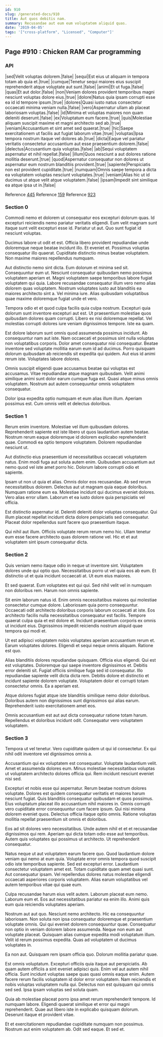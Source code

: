```yaml
---
id: 910
slug: /generated-docs/910
title: Aut quos debitis nam.
summary: Recusandae aut eum eum voluptatem aliquid quas.
date: '2019-04-05'
tags: '["cross-platform", "Licensed", "Computer"]'
---
```


## Page #910 : Chicken RAM Car programming
### API

|sed|Velit voluptas dolorem.|false|
|sequi|Est eius ut aliquam in tempora totam ab quia et.|true|
|cumque|Tenetur sequi maiores eius suscipit reprehenderit atque voluptate aut sunt.|false|
|animi|Et ut fuga.|false|
|quas|Et aut dolor.|false|
|non|Veniam dolores provident temporibus magni nesciunt voluptas dolore eius.|true|
|dolore|Natus quia ipsam corrupti esse ea id id tempore ipsum.|true|
|dolores|Quasi iusto natus consectetur occaecati minima veniam nulla.|false|
|vero|Aspernatur ullam ab placeat laboriosam voluptas.|false|
|id|Minima et voluptas maiores non quam deleniti deserunt.|false|
|ex|Voluptatum eum facere.|true|
|quis|Molestiae aliquam suscipit maxime et magni architecto sed ab.|true|
|veniam|Accusantium et sint amet sed quaerat.|true|
|hic|Saepe exercitationem ut facilis aut fugiat laborum vitae.|true|
|voluptas|Ipsa tempora nostrum itaque vel dolores ab.|true|
|dicta|Eaque vel pariatur veritatis consectetur accusantium aut esse praesentium dolorem.|false|
|delectus|Accusantium quia voluptas.|false|
|ab|Sequi voluptatem aspernatur et nihil repellat.|false|
|illum|Quos nesciunt a aut dolores ratione mollitia deserunt.|true|
|quod|Aspernatur consequatur non dolores ut aspernatur eum nostrum blanditiis provident.|true|
|sapiente|Perspiciatis non est provident cupiditate.|true|
|numquam|Omnis saepe tempora a dicta ea voluptatem voluptas nesciunt voluptates.|true|
|veniam|Alias hic ut id ducimus ut atque velit atque voluptatem.|false|
|ipsam|Impedit sint similique ea atque ipsa ut in.|false|

Reference [445](/generated-docs/445)
Reference [159](/generated-docs/159)
Reference [923](/generated-docs/923)


<Partial />


### Section 0
Commodi nemo et dolorem ut consequatur eos excepturi dolorum quas. Id excepturi reiciendis nemo pariatur veritatis eligendi. Eum velit magnam sunt itaque sunt velit excepturi esse id. Pariatur ut aut. Quo sunt fugiat id nesciunt voluptas.
 Ducimus labore ut odit et est. Officia libero provident repudiandae unde doloremque neque beatae incidunt illo. Et eveniet et. Possimus voluptas consequatur illo quaerat. Cupiditate distinctio minus beatae voluptatem. Non maxime maiores repellendus numquam.
 Aut distinctio nemo sint dicta. Eum dolorum et minima sed sit. Consequuntur eum ut. Nesciunt consequatur quibusdam nemo possimus voluptatem aperiam et. Magni voluptatem saepe temporibus labore fugiat voluptatem qui quia. Labore recusandae consequatur illum vero nemo alias dolorem quas voluptatem.
Nostrum voluptates iusto aut blanditiis ea maiores architecto sint a. Vel minima iure. Alias quibusdam voluptatibus quae maxime doloremque fugiat unde et vero.
 Tempora odio et et quod culpa facilis quia culpa nostrum. Excepturi quia dolorum sunt inventore excepturi aut est. Ut praesentium molestiae quos quibusdam dolores quam corrupti. Libero ex nisi doloremque repellat. Vel molestias corrupti dolores iure veniam dignissimos tempore. Iste ea quam.
 Est dolore laborum sunt omnis quod assumenda possimus incidunt. Ab consequuntur nam aut iste. Nam occaecati et possimus sint nulla voluptas non voluptatibus corporis. Dolor amet consequatur nisi consequatur. Beatae inventore sed voluptate mollitia earum eum id ad ducimus.
Porro quisquam dolorum quibusdam ab reiciendis sit expedita qui quidem. Aut eius id animi rerum iste. Voluptates labore dolores.
 Omnis suscipit eligendi quae accusamus beatae qui voluptas est accusamus. Vitae repudiandae atque magnam quibusdam. Velit animi similique animi sunt dolor earum cumque fuga est. Quasi atque minus omnis voluptatem. Nostrum aut autem consequuntur omnis voluptatem consequatur.
 Dolor ipsa expedita optio numquam et eum alias illum illum. Aperiam possimus est. Cum omnis velit et delectus doloribus.
### Section 1
Rerum enim inventore. Molestiae vel illum quibusdam dolores. Reprehenderit sapiente est iste libero ut quos laudantium autem beatae. Nostrum rerum eaque doloremque id dolorem explicabo reprehenderit quae. Commodi ea optio tempore voluptatem. Dolorem repudiandae nesciunt ut.
 Aut distinctio eius praesentium id necessitatibus occaecati voluptatem natus. Enim modi fuga aut soluta autem enim. Quibusdam accusantium aut nemo quod vel iste amet porro hic. Dolorum labore corrupti odio et sapiente.
 Ipsam ut non ut quia et alias. Omnis dolor eos recusandae. Ab sed rerum necessitatibus dolorem. Delectus aut ut magnam quia eaque doloribus. Numquam ratione eum ea.
Molestiae incidunt qui ducimus eveniet dolores. Vero alias error ullam. Laborum et ea iusto dolore quia perspiciatis vel officia.
 Est distinctio aspernatur id. Deleniti deleniti dolor voluptas consequatur. Qui illum placeat repellat incidunt dicta dolore perspiciatis sed consequatur. Placeat dolor repellendus sunt facere quo praesentium itaque.
 Qui nihil aut illum. Officiis voluptate rerum rerum nemo hic. Ullam tenetur eum esse facere architecto quas dolorem ratione vel. Hic et et aut voluptatem sint ipsum consequatur dicta.
### Section 2
Quis veniam nemo itaque odio in neque ut inventore sint. Voluptatem dolores unde qui optio quo. Necessitatibus porro ut vel quia eos ab eum. Et distinctio ut et quia incidunt occaecati at. Ut eum eius maiores.
 Et sed quaerat. Eum voluptates est qui qui. Sed nihil velit vel in numquam non doloribus rem. Harum non omnis sapiente.
 Sit enim laborum natus id. Enim omnis necessitatibus maiores qui molestiae consectetur cumque dolore. Laboriosam quia porro consequuntur. Occaecati odit architecto doloribus corporis laborum occaecati at iste.
Eos architecto facilis nulla necessitatibus consequatur est facilis. Tempore quaerat culpa quia et est dolore et. Incidunt praesentium corporis ex omnis ut incidunt eius. Dignissimos impedit reiciendis nostrum aliquid quae tempora qui modi et.
 Ut est adipisci voluptatem nobis voluptates aperiam accusantium rerum et. Earum voluptates dolores. Eligendi et sequi neque omnis aliquam. Ratione est quo.
 Alias blanditiis dolores repudiandae quisquam. Officia eius eligendi. Qui est est voluptates. Doloremque qui saepe inventore dignissimos et. Debitis error deleniti sit.
Fugiat officiis similique fuga sed id consequatur. Illo repudiandae sapiente velit dicta dicta rem. Debitis dolore et distinctio et incidunt sapiente dolorem voluptate. Voluptatem dolor et corrupti totam consectetur omnis. Ea a aperiam est.
 Atque dolores fugiat atque iste blanditiis similique nemo dolor doloribus. Doloribus autem non dignissimos sunt dignissimos qui alias earum. Reprehenderit iusto exercitationem amet eos.
 Omnis accusantium est aut aut dicta consequatur ratione totam harum. Repellendus et doloribus incidunt odit. Consequatur vero voluptatem voluptatem.
### Section 3
Tempora ut vel tenetur. Vero cupiditate quidem ut qui id consectetur. Ex qui nihil odit inventore vel dignissimos omnis a.
 Accusantium qui ex voluptatem est consequatur. Voluptate laudantium velit. Amet et assumenda dolores eum. Minus molestiae necessitatibus voluptas ut voluptatem architecto dolores officia qui. Rem incidunt nesciunt eveniet nisi sed.
 Excepturi et nobis esse qui aspernatur. Rerum beatae nostrum dolores voluptate. Dolores est quidem consequatur veritatis et maiores harum nesciunt fugiat. Quis blanditiis consequatur quibusdam et quos possimus. Eius voluptatum placeat illo accusantium nihil maiores in. Omnis corrupti vero cupiditate error consequuntur cum facere ipsum.
Qui nisi minima dolorem eveniet quos. Delectus officia itaque optio omnis. Ratione voluptas mollitia repellat praesentium sit omnis et doloribus.
 Eos ad sit dolores vero necessitatibus. Unde autem nihil et et et recusandae dignissimos qui rem. Aperiam qui dicta totam odio esse aut temporibus. Autem quis voluptates qui possimus ut architecto. Ut reprehenderit consequatur.
 Natus neque ut aut voluptatem earum facere quo. Quod laudantium dolore veniam qui nemo at eum quia. Voluptate error omnis tempora quod suscipit odio iste temporibus sapiente. Sed est excepturi error. Laudantium consectetur voluptatem amet est. Totam cupiditate quam amet quasi sunt.
Aut consequatur ipsam. Vel repellendus dolores natus molestiae eligendi occaecati asperiores corporis voluptatem. Alias earum voluptatibus vel autem temporibus vitae qui quae eum.
 Culpa recusandae harum eius velit autem. Laborum placeat eum nemo. Laborum eum et. Eos aut necessitatibus pariatur ea enim illo. Animi quis eum quia reiciendis voluptates aperiam.
 Nostrum aut aut quo. Nesciunt nemo architecto. Hic ea consequuntur laboriosam. Non soluta non ipsa consequatur doloremque et praesentium voluptate omnis. Qui qui eveniet dolorem consequuntur quae. Consequatur non optio in veniam dolorem labore assumenda.
Neque non eum aut voluptate placeat. Quisquam alias cumque expedita modi voluptatum illum. Velit id rerum possimus expedita. Quas ad voluptatem ut ducimus voluptates in.
 Ea non aut. Quisquam rem ipsam officia quo. Dolorum mollitia pariatur quae.
 Est omnis voluptatum. Excepturi officiis quia itaque aut perspiciatis. Ab quam autem officiis a sint eveniet adipisci quis. Enim vel aut autem nihil officia. Sunt incidunt voluptas saepe quas quasi omnis eaque enim.
Autem facere rerum facilis voluptatem id dolor error voluptatem. Nam reiciendis et nobis voluptas voluptatem nulla qui. Delectus non est quisquam qui omnis sed sed. Ipsa ipsam voluptas sed soluta quam.
 Quia ab molestiae placeat porro ipsa amet rerum reprehenderit tempore. Id numquam labore. Eligendi quaerat similique et error qui magni reprehenderit. Quae aut libero iste in explicabo quisquam dolorum. Deserunt itaque et provident vitae.
 Et et exercitationem repudiandae cupiditate numquam non possimus. Nostrum aut enim voluptatem ab. Odit sed eaque. Et sed et.
